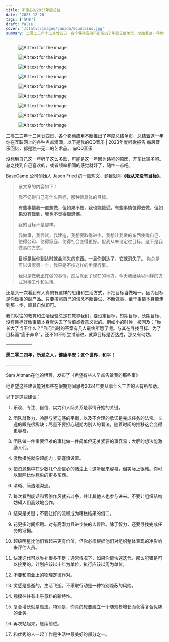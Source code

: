 ```yaml
---
title: 不走心的2023年度总结
date: '2023-12-20'
tags: ['随笔']
draft: false 
cover: '/static/images/canada/mountains.jpg'
summary: 二零二三年十二月廿四日，各个移动应用不断推出了年度总结单页，总结着这一年你在互联网上的各种点点滴滴，以下是我的QQ音乐 | 2023年度听歌报告 每段音乐回忆，都是独一无二的艺术品。
---
```


<div class="flex space-x-1.5 items-stretch">
<figure class="mb-4 inline-block max-w-sm"> <img src="/static/yk.4/IMG_1606.PNG" alt="Alt text for the image" /> </figure>
<figure class="mb-4 inline-block max-w-sm"> <img src="/static/yk.4/IMG_1607.PNG" alt="Alt text for the image" /> </figure>
<figure class="mb-4 inline-block max-w-sm"> <img src="/static/yk.4/IMG_1611.PNG" alt="Alt text for the image" /> </figure>
<figure class="mb-4 inline-block max-w-sm"> <img src="/static/yk.4/IMG_1612.PNG" alt="Alt text for the image" /> </figure>
<figure class="mb-4 inline-block max-w-sm"> <img src="/static/yk.4/IMG_1614.PNG" alt="Alt text for the image" />  </figure>
<figure class="mb-4 inline-block max-w-sm"> <img src="/static/yk.4/IMG_1616.PNG" alt="Alt text for the image" />  </figure>
<figure class="mb-4 inline-block max-w-sm"> <img src="/static/yk.4/IMG_1617.PNG" alt="Alt text for the image" />  </figure>
<figure class="mb-4 inline-block max-w-sm"> <img src="/static/yk.4/IMG_1618.PNG" alt="Alt text for the image" />  </figure>
<figure class="mb-4 inline-block max-w-sm"> <img src="/static/yk.4/IMG_1619.PNG" alt="Alt text for the image" />  </figure>
</div>
 
二零二三年十二月廿四日，各个移动应用不断推出了年度总结单页，总结着这一年你在互联网上的各种点点滴滴，以下是我的QQ音乐 | 2023年度听歌报告 每段音乐回忆，都是独一无二的艺术品。  @QQ音乐
 
没想到自己这一年听了这么多歌，可能是这一年因为路程的原因，开车比较多吧。总之找到自己喜欢的，或者频率相同的感觉就好了，随性一点吧。

BaseCamp 公司创始人 Jason Fried 的一篇短文，题目就叫[**《我从来没有目标》**](https://m.signalvnoise.com/ive-never-had-a-goal/)。

> 该文章的内容如下：
> 
> 我不记得自己有什么目标，那种很具体的目标。
>
> **有些事情我一直想做，但如果不做，我也能接受。有些事情值得去做，但如果没有做到，我也不觉得很遗憾。**
>
> 我的目标不是那样。
>
> 我做事，我尝试，我建造，我想要取得进步，我想让我做的东西使得自己、使得公司、使得家庭、使得社会变得更好。但我从未设定过目标。这不是我做事的方式。
>
> **目标是当你到达时就会消失的东西。一旦你到达了，它就消失了。** 你总是可以设置另一个，我只是不按这样的步骤行事。
>
> 我只是做我正在做的事情，然后就到了现在的地方。今天我继续以同样的方式对待工作和生活。

还是头一次看到有人真的有这样的思维和生活方式，不把目标当做唯一，因为目标是你做事的副产品。只要按照自己的信念不断尝试、不断做事、至于事情本身能走到那一步，顺其自然即可。

我们以往的教育和生活经验总是在教导我们，要设定目标，短期目标、长期目标、没有目标好像事情本身就失去了价值或者意义似的。例如小的时候，被问及：“你长大了当干什么？”且问当时的答案有几人最终所愿了呢。与其在寻找目标、为了目标而“疲于奔命”，还不如不断尝试前进，就算目标是否达成，那又有何妨。

——————

**愿二零二四年，所爱之人，健康平安；这个世界，和平！**

——————

Sam Altman在他的博客，发布了《希望有些人早点告诉我的那些事》

他希望这些建议能对那些在假期期间思考2024年要从事什么工作的人有所帮助。

以下是这些建议：

1. 乐观、专注、自信、实力和人际关系是事情开始的关键。

2. 团队凝聚力、冷静与紧迫感的平衡，以及不合理的承诺是完成任务的法宝。长远的眼光很稀缺；尽量不要担心短期内别人的看法，随着时间的推移这会变得更容易。

3. 团队做一件重要但难的事比做一件简单但无关紧要的事容易；大胆的想法能激励人们。

4. 激励措施就像超能力；要谨慎设置。

5. 把资源集中在少数几个高信心的赌注上；这听起来容易，但实际上很难。你可以删除比你想象的更多东西。

6. 清晰、简洁地沟通。

7. 每次看到废话和官僚作风就去斗争，并让其他人也参与进来。不要让组织结构妨碍人们高效地合作。

8. 结果是关键；不要让好的流程成为糟糕结果的借口。

9. 花更多时间招聘。对有高潜力且进步快的人冒险。除了智力，还要寻找完成任务的证据。

10. 超级明星比他们看起来更有价值，但你必须根据他们对组织整体表现的净影响来评估人员。

11. 快速迭代可以弥补很多不足；通常情况下，如果你能快速迭代，那么犯错是可以接受的。计划应该以十年为单位，执行应该以周为单位。

12. 不要和商业上的物理定律作对。

13. 灵感是易逝的，生活飞逝。不采取行动是一种特别隐蔽的风险。

14. 规模往往有出乎意料的新特性。

15. 复合增长就是魔法。特别是，你真的想要建立一个随规模增长而获得复合优势的业务。

16. 再次站起来，继续前进。

17. 和优秀的人一起工作是生活中最美好的部分之一。
